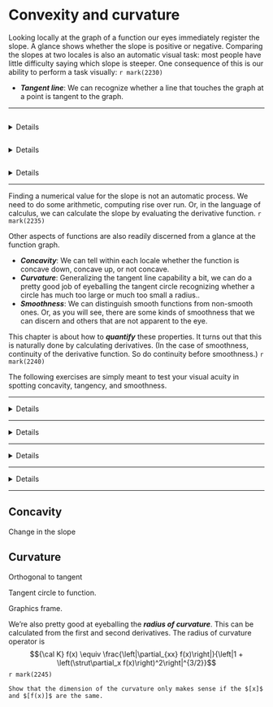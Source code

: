 # Convexity and curvature

Looking locally at the graph of a function our eyes immediately register the slope. A glance shows whether the slope is positive or negative. Comparing the slopes at two locales is also an automatic visual task: most people have little difficulty saying which slope is steeper. One consequence of this is our ability to perform a task visually: `r mark(2230)`

- ***Tangent line***: We can recognize whether a line that touches the graph at a point is tangent to the graph.

-----

```exercise
```
<details>
```r
graph_with_boxes(mosaic::rfun(~x, seed=920),
                 interval = tibble(x=c(-3, -1.6, 0, 1, 3),
                                   xend=c(-2.6, -1.3, .5, 1.4, 3.4)),
                 domain = c(-5, 5))
```
```r
askMC(
  "Glance at the graph. In which boxes the slope is negative?", 
  "A, B, C",
  "B, C, D",
  "+A, C, D+"
)
```
</details>

```exercise
```
<details>
```r
graph_with_boxes(mosaic::rfun(~x, seed=910), 
                 interval = tibble(x=c(-1.6, 0, 1),
                                   xend=c(-1.3, .5, 1.4)),
                 domain = c(-2, 2))

```
```r
askMC(
  "Consider the slope of the function in the domains marked by the boxes. What is the order of boxes from least steep to steepest?",
  "A, B, C",
  "C, A, B",
  "+A, C, B+",
  "none of these",
  random_answer_order=FALSE
)
```
</details>

```exercise
```

<details>
```r
graph_with_tangents(mosaic::rfun(~x, seed=913), 
                 touches =c(-1.6, 0, 2.2),
                 offsets = rep(1, 3),
                 domain = c(-3, 3))

```

```r
askMC("Which of the line segments is tangent to the curve at the point marked with a dot?", 
      "A", "B", "C", "+all of them+", "none of them",
      random_answer_order=FALSE
      )
```



```r
graph_with_tangents(mosaic::rfun(~x, seed=914), 
                 touches =c(-1.6, 0, 2.2),
                 offsets = c(1, 0.8, 1.2),
                 domain = c(-3, 3))

```

```r
askMC("Which of the line segments is tangent to the curve at the point marked with a dot?", 
      "+A+", "B" = "too shallow", "C"="too steep", "all of them", "none of them",
      random_answer_order=FALSE
      )
```

</details>

-----


Finding a numerical value for the slope is not an automatic process. We need to do some arithmetic, computing rise over run. Or, in the language of calculus, we can calculate the slope by evaluating the derivative function. `r mark(2235)`

Other aspects of functions are also readily discerned from a glance at the function graph.

- ***Concavity***: We can tell within each locale whether the function is concave down, concave up, or not concave.
- ***Curvature***: Generalizing the tangent line capability a bit, we can do a pretty good job of eyeballing the tangent circle recognizing whether a circle has much too large or much too small a radius.. 
- ***Smoothness***: We can distinguish smooth functions from non-smooth ones. Or, as you will see, there are some kinds of smoothness that we can discern and others that are not apparent to the eye. 

This chapter is about how to ***quantify*** these properties. It turns out that this is naturally done by calculating derivatives. (In the case of smoothness, continuity of the derivative function. So do continuity before smoothness.) `r mark(2240)`

The following exercises are simply meant to test your visual acuity in spotting concavity, tangency, and smoothness. 


-----

<details>

```exercise
```r
graph_with_boxes(mosaic::rfun(~x, seed=920),
                 interval = tibble(x=c(-2.7, -1.6, 0, 1, 3),
                                   xend=c(-2.3, -1.3, .5, 1.4, 3.4)),
                 domain = c(-5, 5))
```
```r
askMC(
  "In which of the boxes is the function concave up?",
  "+A and E+",
  "B and D",
  "C and D"
)
```

</details>

-----

<details>

```r
set.seed(2)
Pts <- tibble(x=runif(6, 0, 5), y=(rnorm(length(x))))
f <- mosaic::spliner(y ~ x, data = Pts)
ddf <- D(f(x) ~ x + x)
set.seed(723)
Pts <- tibble(x=0:5, y=sort(rnorm(length(x))))
f2 <- splinefun(Pts$x, Pts$y, method="monoH.FC")
df2 <- D(f2(x) ~ x)
```

```r
graph_with_boxes(df2,
                 interval = tibble(x=c(.25, .8, 1.5),
                                   xend=c(.75, 1.3, 2.0)),
                 domain = c(0, 2))
```

```r
askMC("In which boxes is the function smooth?",
      "A and B",
      "B and C",
      "+A and C+",
      "none of them",
      "all of them",
      random_answer_order=FALSE)
```

</details>

-----

<details>
```r
graph_with_boxes(f,
                 interval = tibble(x=c( 2.75, 3.4, 4.25),
                                   xend=c( 3.25, 3.9, 4.75)),
                 domain = c(2, 4.8))
```
```r
askMC("In which boxes is the function smooth?",
      "A and B",
      "B and C",
      "A and C",
      "none of them",
      "+all of them+",
      random_answer_order=FALSE)
```

</details>

-----

<details>

```r
graph_with_boxes(ddf,
                 interval = tibble(x=c( .75, 1.75 ),
                                   xend=c( 1.25, 2.25)),
                 domain = c(0,2.7))
```
```r
askMC("In which boxes is the function smooth?",
      "+A+",
      "B",
      "neither of them",
      "both of them",
      random_answer_order=FALSE)
```
</details>


-----


## Concavity

Change in the slope


## Curvature

Orthogonal to tangent

Tangent circle to function.

Graphics frame.

We're also pretty good at eyeballing the ***radius of curvature***.  This can be calculated from the first and second derivatives. The radius of curvature operator is $${\cal K} f(x) \equiv \frac{\left|\partial_{xx} f(x)\right|}{\left|1 + \left(\strut\partial_x f(x)\right)^2\right|^{3/2}}$$ `r mark(2245)`

```exercise
Show that the dimension of the curvature only makes sense if the $[x]$ and $[f(x)]$ are the same.
```

